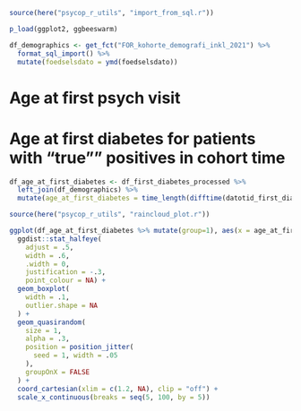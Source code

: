 ```r
source(here("psycop_r_utils", "import_from_sql.r"))

p_load(ggplot2, ggbeeswarm)
```


```r
df_demographics <- get_fct("FOR_kohorte_demografi_inkl_2021") %>% 
  format_sql_import() %>% 
  mutate(foedselsdato = ymd(foedselsdato))
```


# Age at first psych visit

# Age at first diabetes for patients with "true"" positives in cohort time
```r
df_age_at_first_diabetes <- df_first_diabetes_processed %>% 
  left_join(df_demographics) %>% 
  mutate(age_at_first_diabetes = time_length(difftime(datotid_first_diabetes, foedselsdato), "years"))
```

```r
source(here("psycop_r_utils", "raincloud_plot.r"))

ggplot(df_age_at_first_diabetes %>% mutate(group=1), aes(x = age_at_first_diabetes, y = group)) +
  ggdist::stat_halfeye(
    adjust = .5, 
    width = .6, 
    .width = 0, 
    justification = -.3, 
    point_colour = NA) + 
  geom_boxplot(
    width = .1, 
    outlier.shape = NA
  ) +
  geom_quasirandom(
    size = 1,
    alpha = .3,
    position = position_jitter(
      seed = 1, width = .05
    ),
    groupOnX = FALSE
  ) + 
  coord_cartesian(xlim = c(1.2, NA), clip = "off") +
  scale_x_continuous(breaks = seq(5, 100, by = 5))
```

